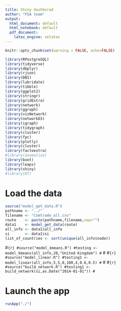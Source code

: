 ```yaml
---
title: Shiny dashborad
author: "FSA team"
output:
  html_document: default
  html_notebook: default
  pdf_document:
    latex_engine: xelatex
---
```


```r
knitr::opts_chunk$set(warning = FALSE, echo=FALSE)
```
```r
library(RPostgreSQL)
library(tidyverse)
library(dbplyr)
library(rjson)
library(DBI)
library(lubridate)
library(tibble)
library(ggplot2)
library(stringr)
library(gridExtra)
library(network)
library(ggraph)
library(visNetwork)
library(networkD3)
library(igraph)
library(tidygraph)
library(cluster) 
library(fpc)
library(plotly)
library(cluster)
library(factoextra)
#library(anomalize)
library(boot)
library(leaps)
library(shiny)
#library(DT)
```

# Load the data
```r
source("model_get_data.R")
pathname <- "../"
filename <- "Comtrade_all.csv"
route    <- paste(pathname,filename,sep="")
data1    <- model_get_data(route)
all_info <- data1$all_info
si       <- data1$si
list_of_countries <- sort(unique(all_info$node))
```

#```{r}
#source("model_kmeans.R")
#testing <- model_kmeans(all_info,20,"United Kingdom")
#```
#
#```{r}
#source("model_linear.R")
#testing1 <- model_linear(all_info,5,5,0,100,4,0.6,0.5)
#```
#
#```{r}
#source("build_network.R")
#testing1 <- build_network(si,as.Date("2014-01-01"))
#```


# Launch the app
```r
runApp("./")
```
